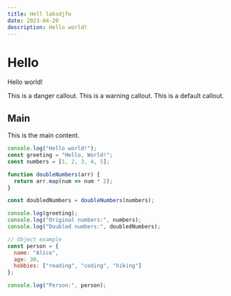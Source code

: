 ```yaml
---
title: Hell laksdjfo
date: 2023-04-20
description: Hello world!
---
```



# Hello
Hello world!

<Callout type="danger">This is a danger callout.</Callout>
<Callout type="warning">This is a warning callout.</Callout>
<Callout type="default">This is a default callout.</Callout>

## Main
This is the main content.

```js
console.log("Hello world!");
const greeting = "Hello, World!";
const numbers = [1, 2, 3, 4, 5];

function doubleNumbers(arr) {
  return arr.map(num => num * 2);
}

const doubledNumbers = doubleNumbers(numbers);

console.log(greeting);
console.log("Original numbers:", numbers);
console.log("Doubled numbers:", doubledNumbers);

// Object example
const person = {
  name: "Alice",
  age: 30,
  hobbies: ["reading", "coding", "hiking"]
};

console.log("Person:", person);

```

